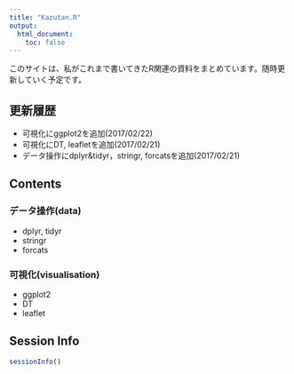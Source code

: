 ```yaml
---
title: "Kazutan.R"
output:
  html_document:
    toc: false
---
```


このサイトは、私がこれまで書いてきたR関連の資料をまとめています。随時更新していく予定です。

## 更新履歴

- 可視化にggplot2を追加(2017/02/22)
- 可視化にDT, leafletを追加(2017/02/21)
- データ操作にdplyr&tidyr，stringr, forcatsを追加(2017/02/21)

## Contents

### データ操作(data)

- dplyr, tidyr
- stringr
- forcats

### 可視化(visualisation)

- ggplot2
- DT
- leaflet

## Session Info

```r
sessionInfo()
```


